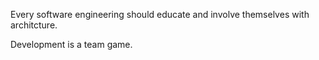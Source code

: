Every software engineering should educate and involve themselves with architcture.

Development is a team game.